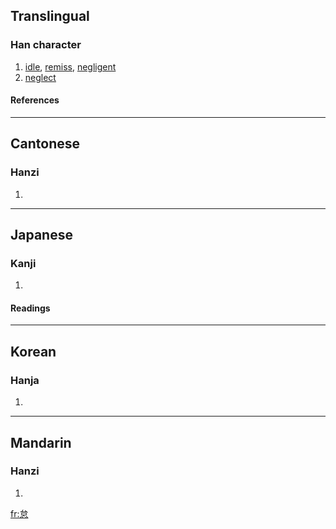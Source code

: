 ==Translingual==
===Han character===
{{Han char|rn=61|rad=心|as=05|sn=9|four=2333<sub>6</sub>|canj=戈口心 (IRP), X戈口心 (XIRP)}}
# [[idle]], [[remiss]], [[negligent]]
# [[neglect]]
====References====
{{Han ref|kx=0381.150|dkj=10469|dj=0709.140|hdz=42283.010|uh=6020|ud=24608|bh=ABE5|bd=44005}}
----
==Cantonese==
===Hanzi===
{{yue-hanzi|jyut=|y=doi6, toi5}}
# {{defn|Cantonese}}
----
==Japanese==
===Kanji===
{{ja-kanji|grade=|rs=心05}}
# {{defn|Japanese}} 
====Readings====
{{ja-readings|on=[[たい]] (tai)|kun=[[おこたる]] (okotaru), [[なまける]] (namakeru)}}
----
==Korean==
===Hanja===
{{ko-hanja|hangeul=태|eumhun=|rv=tae|mr=t'ae|y=thya}}
# {{defn|Korean}}
----
==Mandarin==
===Hanzi===
{{cmn-hanzi|pin=[[dài]] (dai4)|wg=tai<sup>4</sup>}}
# {{defn|Mandarin}}

[[fr:怠]]